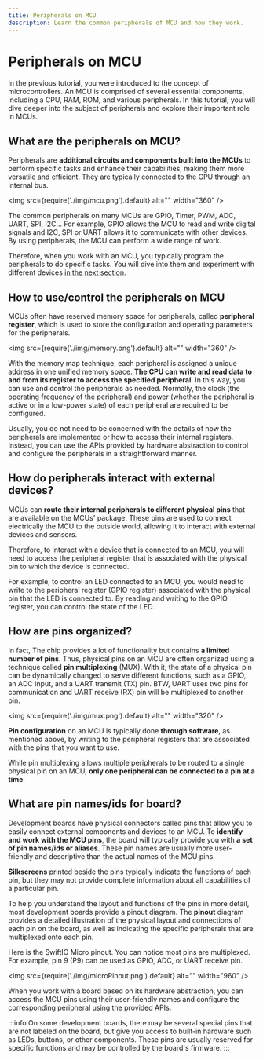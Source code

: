 ```yaml
---
title: Peripherals on MCU
description: Learn the common peripherals of MCU and how they work.
---
```


# Peripherals on MCU


In the previous tutorial, you were introduced to the concept of microcontrollers. An MCU is comprised of several essential components, including a CPU, RAM, ROM, and various peripherals. In this tutorial, you will dive deeper into the subject of peripherals and explore their important role in MCUs.


## What are the peripherals on MCU?

Peripherals are **additional circuits and components built into the MCUs** to perform specific tasks and enhance their capabilities, making them more versatile and efficient. They are typically connected to the CPU through an internal bus.

<img
  src={require('./img/mcu.png').default}
  alt="" width="360"
/>

The common peripherals on many MCUs are GPIO, Timer, PWM, ADC, UART, SPI, I2C... For example, GPIO allows the MCU to read and write digital signals and I2C, SPI or UART allows it to communicate with other devices. By using peripherals, the MCU can perform a wide range of work. 

Therefore, when you work with an MCU, you typically program the peripherals to do specific tasks. You will dive into them and experiment with different devices [in the next section](../peripherals/overview).


## How to use/control the peripherals on MCU

MCUs often have reserved memory space for peripherals, called **peripheral register**, which is used to store the configuration and operating parameters for the peripherals. 

<img
  src={require('./img/memory.png').default}
  alt="" width="360"
/>

With the memory map technique, each peripheral is assigned a unique address in one unified memory space. **The CPU can write and read data to and from its register to access the specified peripheral**. In this way, you can use and control the peripherals as needed. Normally, the clock (the operating frequency of the peripheral) and power (whether the peripheral is active or in a low-power state) of each peripheral are required to be configured. 

Usually, you do not need to be concerned with the details of how the peripherals are implemented or how to access their internal registers. Instead, you can use the APIs provided by hardware abstraction to control and configure the peripherals in a straightforward manner.


## How do peripherals interact with external devices?

MCUs can **route their internal peripherals to different physical pins** that are available on the MCUs' package. These pins are used to connect electrically the MCU to the outside world, allowing it to interact with external devices and sensors.

Therefore, to interact with a device that is connected to an MCU, you will need to access the peripheral register that is associated with the physical pin to which the device is connected.

For example, to control an LED connected to an MCU, you would need to write to the peripheral register (GPIO register) associated with the physical pin that the LED is connected to. By reading and writing to the GPIO register, you can control the state of the LED.


## How are pins organized?

In fact, The chip provides a lot of functionality but contains **a limited number of pins**. Thus, physical pins on an MCU are often organized using a technique called **pin multiplexing** (MUX). With it, the state of a physical pin can be dynamically changed to serve different functions, such as a GPIO, an ADC input, and a UART transmit (TX) pin. BTW, UART uses two pins for communication and UART receive (RX) pin will be multiplexed to another pin.

<img
  src={require('./img/mux.png').default}
  alt="" width="320"
/>

**Pin configuration** on an MCU is typically done **through software**, as mentioned above, by writing to the peripheral registers that are associated with the pins that you want to use. 

While pin multiplexing allows multiple peripherals to be routed to a single physical pin on an MCU, **only one peripheral can be connected to a pin at a time**.


## What are pin names/ids for board?

Development boards have physical connectors called pins that allow you to easily connect external components and devices to an MCU. To **identify and work with the MCU pins**, the board will typically provide you with **a set of pin names/ids or aliases**. These pin names are usually more user-friendly and descriptive than the actual names of the MCU pins. 

**Silkscreens** printed beside the pins typically indicate the functions of each pin, but they may not provide complete information about all capabilities of a particular pin.

To help you understand the layout and functions of the pins in more detail, most development boards provide a pinout diagram. The **pinout** diagram provides a detailed illustration of the physical layout and connections of each pin on the board, as well as indicating the specific peripherals that are multiplexed onto each pin.

Here is the SwiftIO Micro pinout. You can notice most pins are multiplexed. For example, pin 9 (P9) can be used as GPIO, ADC, or UART receive pin.

<img
  src={require('./img/microPinout.png').default}
  alt="" width="960"
/>


When you work with a board based on its hardware abstraction, you can access the MCU pins using their user-friendly names and configure the corresponding peripheral using the provided APIs.

:::info
On some development boards, there may be several special pins that are not labeled on the board, but give you access to built-in hardware such as LEDs, buttons, or other components. These pins are usually reserved for specific functions and may be controlled by the board's firmware.
:::

